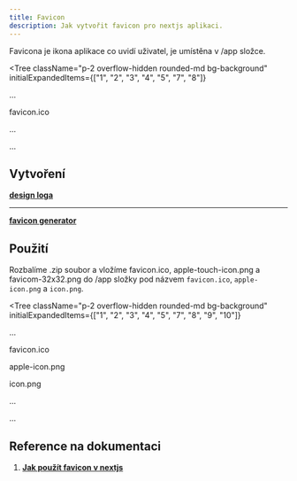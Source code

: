 ```yaml
---
title: Favicon
description: Jak vytvořit favicon pro nextjs aplikaci.
---
```


Favicona je ikona aplikace co uvidí uživatel, je umístěna v /app složce.

<Tree
  className="p-2 overflow-hidden rounded-md bg-background"
  initialExpandedItems={["1", "2", "3", "4", "5", "7", "8"]}
>
  <Folder element="src" value="1">
    <Folder value="2" element="app">
      <File value="3" className="py-0 rounded-sm" isSelectable={false}>
        <p className="m-0">...</p>
      </File>
      <File value="4" className="py-0 rounded-sm">
        <p className="m-0">favicon.ico</p>
      </File>
    </Folder>
    <Folder isSelectable={false} value="5" element="components">
      <File isSelectable={false} value="6" className="py-0 rounded-sm">
        <p className="m-0">...</p>
      </File>
    </Folder>
    <Folder isSelectable={false} value="7" element="lib">
      <File isSelectable={false} value="8">
        <p>...</p>
      </File>
    </Folder>
  </Folder>
</Tree>

## Vytvoření

**[design loga](https://www.canva.com/)**

---

**[favicon generator](https://realfavicongenerator.net/)**

## Použití

Rozbalíme .zip soubor a vložíme favicon.ico, apple-touch-icon.png a favicom-32x32.png do /app složky
pod názvem `favicon.ico`, `apple-icon.png` a `icon.png`.

<Tree
  className="p-2 overflow-hidden rounded-md bg-background"
  initialExpandedItems={["1", "2", "3", "4", "5", "7", "8", "9", "10"]}
>
  <Folder element="src" value="1">
    <Folder value="2" element="app">
      <File value="3" className="py-0 rounded-sm" isSelectable={false}>
        <p className="m-0">...</p>
      </File>
      <File value="4" className="py-0 rounded-sm">
        <p className="m-0">favicon.ico</p>
      </File>
      <File value="5" className="py-0 rounded-sm">
        <p className="m-0">apple-icon.png</p>
      </File>
      <File value="6" className="py-0 rounded-sm">
        <p className="m-0">icon.png</p>
      </File>
    </Folder>
    <Folder isSelectable={false} value="7" element="components">
      <File isSelectable={false} value="8" className="py-0 rounded-sm">
        <p className="m-0">...</p>
      </File>
    </Folder>
    <Folder isSelectable={false} value="9" element="lib">
      <File isSelectable={false} value="10">
        <p>...</p>
      </File>
    </Folder>
  </Folder>
</Tree>

## Reference na dokumentaci

1. **[Jak použít favicon v nextjs](https://nextjs.org/docs/app/api-reference/file-conventions/metadata/app-icons)**

